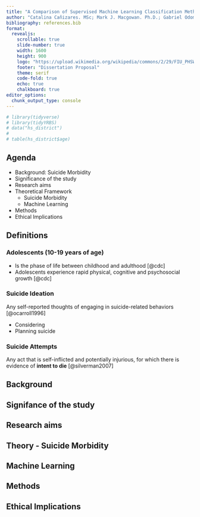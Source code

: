 ```yaml
---
title: "A Comparison of Supervised Machine Learning Classification Methods to Identify Risk Factors for Suicide Morbidity Among USA High School Students" 
author: "Catalina Cañizares. MSc; Mark J. Macgowan. Ph.D.; Gabriel Odom. Ph.D., Th.D."
bibliography: references.bib
format: 
  revealjs:
    scrollable: true
    slide-number: true
    width: 1600
    height: 900
    logo: "https://upload.wikimedia.org/wikipedia/commons/2/29/FIU_PHSW.png"
    footer: "Dissertation Proposal"
    theme: serif
    code-fold: true
    echo: true
    chalkboard: true
editor_options: 
  chunk_output_type: console
---
```

```r
# library(tidyverse)
# library(tidyYRBS)
# data("hs_district")
# 
# table(hs_district$age)
```


## Agenda

::: {.incremental}
- Background: Suicide Morbidity
- Significance of the study
- Research aims 
- Theoretical Framework
  - Suicide Morbidity 
  - Machine Learning
- Methods
- Ethical Implications
:::

## Definitions
::: {.fragment}
### Adolescents (10-19 years of age)
- Is the phase of life between childhood and adulthood [@cdc]
- Adolescents experience rapid physical, cognitive and psychosocial growth [@cdc]
:::
::: {.fragment}
### Suicide Ideation
Any self-reported thoughts of engaging in suicide-related behaviors [@ocarroll1996]  

- Considering
- Planning suicide
:::

::: {.fragment}
### Suicide Attempts
Any act that is self-inflicted and potentially injurious, for which there is evidence of **intent to die** [@silverman2007]
:::

## Background 

## Signifance of the study 


## Research aims

## Theory - Suicide Morbidity 


## Machine Learning 

## Methods 

## Ethical Implications 